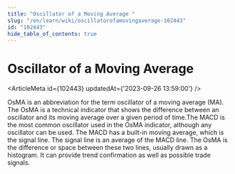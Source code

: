 ```yaml
---
title: "Oscillator of a Moving Average "
slug: "/en/learn/wiki/oscillatorofamovingaverage-102443"
id: "102443"
hide_table_of_contents: true
---
```



# Oscillator of a Moving Average 

<ArticleMeta id={102443} updatedAt={'2023-09-26 13:59:00'} />
<div className='border-solid border-b border-t-0 my-4 border-[var(--ifm-color-gray-300)]' />

OsMA is an abbreviation for the term oscillator of a moving average (MA). The OsMA is a technical indicator that shows the difference between an oscillator and its moving average over a given period of time.The MACD is the most common oscillator used in the OsMA indicator, although any oscillator can be used. The MACD has a built-in moving average, which is the signal line. The signal line is an average of the MACD line. The OsMA is the difference or space between these two lines, usually drawn as a histogram. It can provide trend confirmation as well as possible trade signals.
